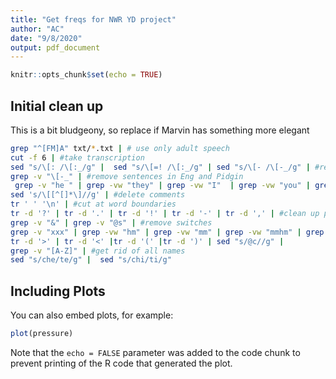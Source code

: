 ```yaml
---
title: "Get freqs for NWR YD project"
author: "AC"
date: "9/8/2020"
output: pdf_document
---
```


```r
knitr::opts_chunk$set(echo = TRUE)
```

## Initial clean up

This is a bit bludgeony, so replace if Marvin has something more elegant

```bash
grep "^[FM]A" txt/*.txt | # use only adult speech
cut -f 6 | #take transcription
sed "s/\[: /\[:_/g" |  sed "s/\[=! /\[:_/g" | sed "s/\[- /\[-_/g" | #remove spaces that are not real ones
grep -v "\[-_" | #remove sentences in Eng and Pidgin
 grep -v "he " | grep -vw "they" | grep -vw "I"  | grep -vw "you" | grep -vw "your"| grep -vw "his" | grep -vw "hey" | grep -vw "going" | grep -vw "people" | grep -vw "dogs" | grep -vw "puppies" | grep -vw "boys" | grep -vw "and"| grep -vw "container" | grep -vw "brother" | grep -vw "good"| grep -vw "where"| grep -vw "umbrella"| grep -vw "hello"| grep -vw "here" | grep -vw "this"| grep -vw "married" | grep -vw "here" | grep -vw "okay"| grep -vw "nice"| grep -vw "baked"| grep -vw "singsing"| grep -vw "cooked"| grep -vw "banana"| grep -vw "hurry"| grep -vw "fire"|#there were still some English sentences
sed 's/\[[^[]*\]//g' | #delete comments
tr ' ' '\n' | #cut at word boundaries
tr -d '?' | tr -d '.' | tr -d '!' | tr -d '-' | tr -d ',' | #clean up punctuation
grep -v "&" | grep -v "@s" | #remove switches
grep -v "xxx" | grep -vw "hm" | grep -vw "mm" | grep -vw "mmhm" | grep -vw "oh" | grep -vw "yeah" | grep -v "uhhuh" | grep -v "ho" | grep -v "mmmm" | grep -v "chuk"| grep -v "ha" |#final cleaning
tr -d '>' | tr -d '<' |tr -d '(' |tr -d ')' | sed "s/@c//g" |
grep -v "[A-Z]" | #get rid of all names
sed "s/che/te/g" |  sed "s/chi/ti/g" 


```

## Including Plots

You can also embed plots, for example:

```r
plot(pressure)
```

Note that the `echo = FALSE` parameter was added to the code chunk to prevent printing of the R code that generated the plot.
